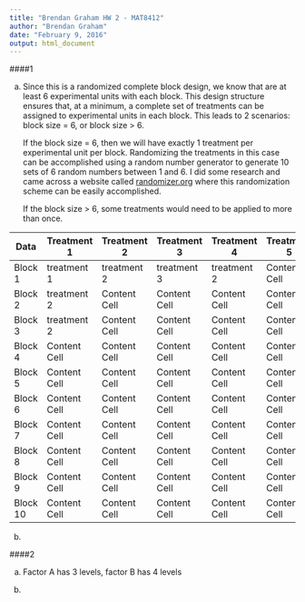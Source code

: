 ```yaml
---
title: "Brendan Graham HW 2 - MAT8412"
author: "Brendan Graham"
date: "February 9, 2016"
output: html_document
---
```


####1

a) Since this is a randomized complete block design, we know that are at least 6 experimental units with each block. This design structure ensures that, at a minimum, a complete set of treatments can be assigned to experimental units in each block. This leads to 2 scenarios: block size = 6, or block size > 6. 

    If the block size = 6, then we will have exactly 1 treatment per experimental unit per block. Randomizing the treatments in this case can be accomplished using a random number generator to generate 10 sets of 6 random numbers between 1 and 6. I did some research and came across a website called [randomizer.org](https://www.randomizer.org/) where this randomization scheme can be easily accomplished.
    
    If the block size > 6, some treatments would need to be applied to more than once.


Data    | Treatment 1   |  Treatment 2 |   Treatment 3 | Treatment 4  | Treatment 5   | Treatment 6  |
--------| ------------- |------------- | ------------- |------------- | ------------- |------------- | 
Block 1 | treatment 1   | treatment 2  | treatment 3   | treatment 2  | Content Cell  | Content Cell |
Block 2 | treatment 2   | Content Cell | Content Cell  | Content Cell | Content Cell  | Content Cell |
Block 3 | treatment 2   | Content Cell | Content Cell  | Content Cell | Content Cell  | Content Cell |
Block 4 | Content Cell  | Content Cell | Content Cell  | Content Cell | Content Cell  | Content Cell |
Block 5 | Content Cell  | Content Cell | Content Cell  | Content Cell | Content Cell  | Content Cell |
Block 6 | Content Cell  | Content Cell | Content Cell  | Content Cell | Content Cell  | Content Cell |
Block 7 | Content Cell  | Content Cell | Content Cell  | Content Cell | Content Cell  | Content Cell |
Block 8 | Content Cell  | Content Cell | Content Cell  | Content Cell | Content Cell  | Content Cell |
Block 9 | Content Cell  | Content Cell | Content Cell  | Content Cell | Content Cell  | Content Cell |
Block 10| Content Cell  | Content Cell | Content Cell  | Content Cell | Content Cell  | Content Cell |



b)


####2 

a) Factor A has 3 levels, factor B has 4 levels

b)